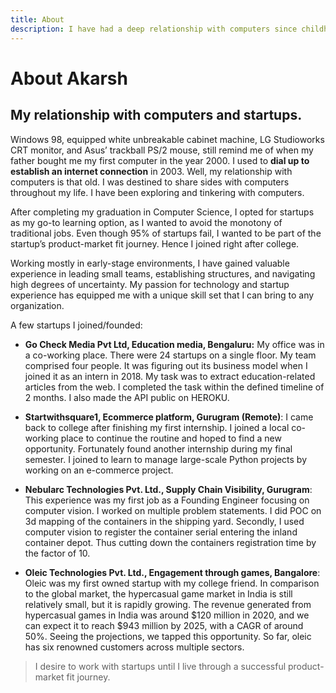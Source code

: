 ```yaml
---
title: About
description: I have had a deep relationship with computers since childhood. I worked with Windows 98 systems in 2000.
---
```



<h1>About Akarsh</h1>

<h2>My relationship with computers and startups.</h2>

Windows 98, equipped white unbreakable cabinet machine, LG Studioworks CRT monitor, and Asus’ trackball PS/2 mouse, still remind me of when my father bought me my first computer in the year 2000. I used to **dial up to establish an internet connection** in 2003. Well, my relationship with computers is that old. I was destined to share sides with computers throughout my life. I have been exploring and tinkering with computers.  

After completing my graduation in Computer Science, I opted for startups as my go-to learning option, as I wanted to avoid the monotony of traditional jobs. Even though 95% of startups fail, I wanted to be part of the startup’s product-market fit journey. Hence I joined right after college.  

Working mostly in early-stage environments, I have gained valuable experience in leading small teams, establishing structures, and navigating high degrees of uncertainty. My passion for technology and startup experience has equipped me with a unique skill set that I can bring to any organization.  


A few startups I joined/founded: 
  - **Go Check Media Pvt Ltd, Education media, Bengaluru:**  My office was in a co-working place. There were 24 startups on a single floor. My team comprised four people. It was figuring out its business model when I joined it as an intern in 2018. My task was to extract education-related articles from the web. I completed the task within the defined timeline of 2 months. I also made the API public on HEROKU.  

  - **Startwithsquare1, Ecommerce platform, Gurugram (Remote)**: I came back to college after finishing my first internship. I joined a local co-working place to continue the routine and hoped to find a new opportunity. Fortunately found another internship during my final semester. I joined to learn to manage large-scale Python projects by working on an e-commerce project.  

  - **Nebularc Technologies Pvt. Ltd., Supply Chain Visibility, Gurugram**: This experience was my first job as a Founding Engineer focusing on computer vision. I worked on multiple problem statements. I did POC on 3d mapping of the containers in the shipping yard. Secondly, I used computer vision to register the container serial entering the inland container depot. Thus cutting down the containers registration time by the factor of 10.

  - **Oleic Technologies Pvt. Ltd., Engagement through games, Bangalore**: Oleic was my first owned startup with my college friend. In comparison to the global market, the hypercasual game market in India is still relatively small, but it is rapidly growing. The revenue generated from hypercasual games in India was around $120 million in 2020, and we can expect it to reach $943 million by 2025, with a CAGR of around 50%. Seeing the projections, we tapped this opportunity. So far, oleic has six renowned customers across multiple sectors. 

> I desire to work with startups until I live through a successful product-market fit journey. 

